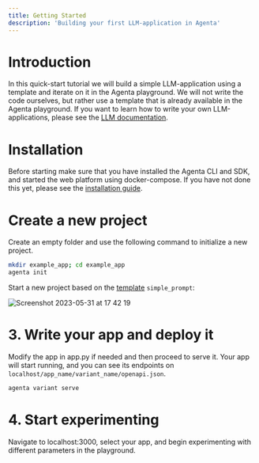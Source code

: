 ```yaml
---
title: Getting Started
description: 'Building your first LLM-application in Agenta'
---
```


# Introduction

In this quick-start tutorial we will build a simple LLM-application using a template and iterate on it in the Agenta playground. We will not write the code ourselves, but rather use a template that is already available in the Agenta playground. If you want to learn how to write your own LLM-applications, please see the [LLM documentation](/docs/tutorials/your-first-llm-app).

# Installation

Before starting make sure that you have installed the Agenta CLI and SDK, and started the web platform using docker-compose. If you have not done this yet, please see the [installation guide](/docs/installation).

# Create a new project

Create an empty folder and use the following command to initialize a new project. 

```bash
mkdir example_app; cd example_app
agenta init
```

Start a new project based on the [template](https://docs.agenta.ai/docs/conceptual/concepts#templates) `simple_prompt`:

![Screenshot 2023-05-31 at 17 42 19](https://github.com/Agenta-AI/agenta/assets/4510758/ab7c10f0-6efd-4c30-8575-91adcd345aac)



# 3. Write your app and deploy it

Modify the app in app.py if needed and then proceed to serve it. Your app will start running, and you can see its endpoints on `localhost/app_name/variant_name/openapi.json`.

```bash
agenta variant serve
```

# 4. Start experimenting
Navigate to localhost:3000, select your app, and begin experimenting with different parameters in the playground.

